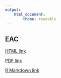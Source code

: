 ```yaml
---
output:
    html_document:
        theme: readable
---
```


## EAC

[HTML link](https://ph-col.github.io/sum/minor/mmw/mmw-eac.html)

[PDF link](https://ph-col.github.io/sum/minor/mmw/mmw-eac.pdf)

[R Markdown link](https://ph-col.github.io/sum/minor/mmw/mmw-eac.rmd)

